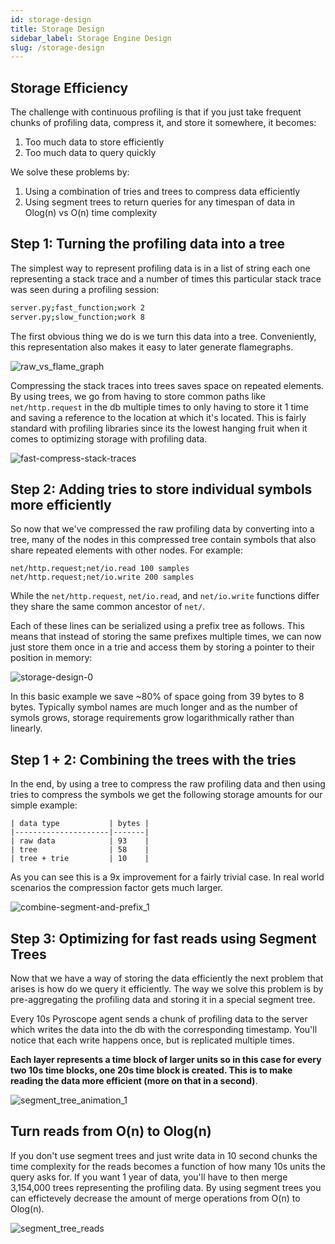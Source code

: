 ```yaml
---
id: storage-design
title: Storage Design
sidebar_label: Storage Engine Design
slug: /storage-design
---
```


## Storage Efficiency

The challenge with continuous profiling is that if you just take frequent chunks of profiling data, compress it, and store it somewhere, it becomes:
1. Too much data to store efficiently
2. Too much data to query quickly

We solve these problems by:
1. Using a combination of tries and trees to compress data efficiently
2. Using segment trees to return queries for any timespan of data in Olog(n) vs O(n) time complexity

## Step 1: Turning the profiling data into a tree

The simplest way to represent profiling data is in a list of string each one representing a stack trace and a number of times this particular stack trace was seen during a profiling session:

```bash
server.py;fast_function;work 2
server.py;slow_function;work 8
```

The first obvious thing we do is we turn this data into a tree. Conveniently, this representation also makes it easy to later generate flamegraphs.

![raw_vs_flame_graph](https://user-images.githubusercontent.com/23323466/110378930-0f065180-800b-11eb-9357-71724bc7258c.gif)

Compressing the stack traces into trees saves space on repeated elements. By using trees, we go from having to store common paths like `net/http.request` in the db multiple times to only having to store it 1 time and saving a reference to the location at which it's located. This is fairly standard with profiling libraries since its the lowest hanging fruit when it comes to optimizing storage with profiling data.

![fast-compress-stack-traces](https://user-images.githubusercontent.com/23323466/110227218-e109fb80-7eaa-11eb-81a8-cdf2b3944f1c.gif)

## Step 2: Adding tries to store individual symbols more efficiently

So now that we've compressed the raw profiling data by converting into a tree, many of the nodes in this compressed tree contain symbols that also share repeated elements with other nodes. For example:

```
net/http.request;net/io.read 100 samples
net/http.request;net/io.write 200 samples
```

While the `net/http.request`, `net/io.read`, and `net/io.write` functions differ they share the same common ancestor of `net/`.

Each of these lines can be serialized using a prefix tree as follows. This means that instead of storing the same prefixes multiple times, we can now just store them once in a trie and access them by storing a pointer to their position in memory:

![storage-design-0](https://user-images.githubusercontent.com/23323466/110520399-446e7600-80c3-11eb-84e9-ecac7c0dbf23.gif)

In this basic example we save ~80% of space going from 39 bytes to 8 bytes. Typically symbol names are much longer and as the number of symols grows, storage requirements grow logarithmically rather than linearly.

## Step 1 + 2: Combining the trees with the tries

In the end, by using a tree to compress the raw profiling data and then using tries to compress the symbols we get the following storage amounts for our simple example:

```
| data type           | bytes |
|---------------------|-------|
| raw data            | 93    |
| tree                | 58    |
| tree + trie         | 10    |
```

As you can see this is a 9x improvement for a fairly trivial case. In real world scenarios the compression factor gets much larger.

![combine-segment-and-prefix_1](https://user-images.githubusercontent.com/23323466/110262208-ca75aa00-7f67-11eb-8f16-0572a4641ee1.gif)

## Step 3: Optimizing for fast reads using Segment Trees

Now that we have a way of storing the data efficiently the next problem that arises is how do we query it efficiently. The way we solve this problem is by pre-aggregating the profiling data and storing it in a special segment tree.

Every 10s Pyroscope agent sends a chunk of profiling data to the server which writes the data into the db with the corresponding timestamp. You'll notice that each write happens once, but is replicated multiple times.

**Each layer represents a time block of larger units so in this case for every two 10s time blocks, one 20s time block is created. This is to make reading the data more efficient (more on that in a second)**.

![segment_tree_animation_1](https://user-images.githubusercontent.com/23323466/110259555-196a1200-7f5d-11eb-9223-218bb4b34c6b.gif)

## Turn reads from O(n) to Olog(n)

If you don't use segment trees and just write data in 10 second chunks the time complexity for the reads becomes a function of how many 10s units the query asks for. If you want 1 year of data, you'll have to then merge 3,154,000 trees representing the profiling data. By using segment trees you can effictevely decrease the amount of merge operations from O(n) to Olog(n).

![segment_tree_reads](https://user-images.githubusercontent.com/23323466/110277713-b98a6000-7f8a-11eb-942f-3a924a6e0b09.gif)
